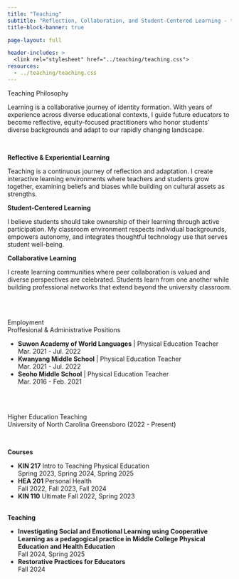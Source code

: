 ```yaml
---
title: "Teaching"
subtitle: "Reflection, Collaboration, and Student-Centered Learning - the heart of true education"
title-block-banner: true

page-layout: full

header-includes: >
  <link rel="stylesheet" href="../teaching/teaching.css">
resources:
  - ../teaching/teaching.css   
---
```

::: {#hero-heading}
<div class="h2">Teaching Philosophy</div>

Learning is a collaborative journey of identity formation. With years of experience across diverse educational contexts, I guide future educators to become reflective, equity-focused practitioners who honor students' diverse backgrounds and adapt to our rapidly changing landscape.

:::

<br>

<!-- start topic box -->

::: {.topic-box}
<div class="h3">**Reflective & Experiential Learning**</div>

Teaching is a continuous journey of reflection and adaptation. I create interactive learning environments where teachers and students grow together, examining beliefs and biases while building on cultural assets as strengths.

:::

::: {.topic-box}
<div class="h3">**Student-Centered Learning**</div>

I believe students should take ownership of their learning through active participation. My classroom environment respects individual backgrounds, empowers autonomy, and integrates thoughtful technology use that serves student well-being.

:::


::: {.topic-box}
<div class="h3">**Collaborative Learning**</div>

I create learning communities where peer collaboration is valued and diverse perspectives are celebrated. Students learn from one another while building professional networks that extend beyond the university classroom.

:::


<!-- end topic box -->

<br><br>

::: {.history-list}
<div class="h2">Employment</div>
<div class="h3">Proffesional & Administrative Positions</div>


- **Suwon Academy of World Languages** | Physical Education Teacher  
Mar. 2021 - Jul. 2022
- **Kwanyang Middle School** | Physical Education Teacher  
Mar. 2021 - Jul. 2022 
- **Seoho Middle School** | Physical Education Teacher  
Mar. 2016 - Feb. 2021 
:::

<br><br>

::: {.history-list}
<div class="h2">Higher Education Teaching </div>
<div class="h3">University of North Carolina Greensboro (2022 - Present)</div><br>

<div class="section-chip"><strong>Courses</strong></div>

- **KIN 217** Intro to Teaching Physical Education  
Spring 2023, Spring 2024, Spring 2025
- **HEA 201** Personal Health  
Fall 2022, Fall 2023, Fall 2024
- **KIN 110** Ultimate
Fall 2022, Spring 2023

<br><div class="section-chip"><strong>Teaching</strong></div>

- **Investigating Social and Emotional Learning using Cooperative Learning as a pedagogical practice in Middle College Physical Education and Health Education**  
Fall 2024, Spring 2025
- **Restorative Practices for Educators**  
Fall 2024
:::
